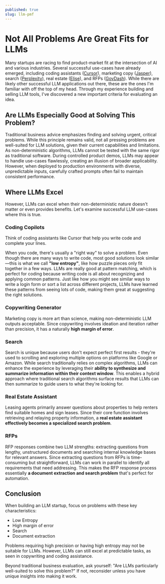 ```yaml
---
published: true
slug: llm-pmf
---
```

# Not All Problems Are Great Fits for LLMs

Many startups are racing to find product-market fit at the intersection of AI
and various industries. Several successful use-cases have already emerged,
including coding assistants ([Cursor](https://cursor.sh)), marketing copy
([Jasper](https://www.jasper.ai)), search
([Perplexity](https://www.perplexity.ai)), real estate
([Elise](https://www.eliseai.com/)), and RFPs ([GovDash](https://govdash.ai)).
While there are likely other successful LLM applications out there, these are
the ones I'm familiar with off the top of my head. Through my experience
building and selling LLM tools, I've discovered a new important criteria for
evaluating an idea.

## Are LLMs Especially Good at Solving This Problem?

Traditional business advice emphasizes finding and solving urgent, critical
problems. While this principle remains valid, not all pressing problems are
well-suited for LLM solutions, given their current capabilities and limitations.
As non-deterministic algorithms, LLMs cannot be tested with the same rigor as
traditional software. During controlled product demos, LLMs may appear to handle
use-cases flawlessly, creating an illusion of broader applicability. However,
when deployed to production environments with diverse, unpredictable inputs,
carefully crafted prompts often fail to maintain consistent performance.

## Where LLMs Excel

However, LLMs can excel when their non-deterministic nature doesn't matter or
even provides benefits. Let's examine successful LLM use-cases where this is
true.

### Coding Copilots

Think of coding assistants like Cursor that help you write code and complete
your lines.

When you code, there's usually a "right way" to solve a problem. Even though
there are many ways to write code, most good solutions look similar—this is what
we call **"low entropy"**, like how puzzle pieces only fit together in a few
ways. LLMs are really good at pattern matching, which is perfect for coding
because writing code is all about recognizing and applying common patterns. Just
like how you might see similar ways to write a login form or sort a list across
different projects, LLMs have learned these patterns from seeing lots of code,
making them great at suggesting the right solutions.

### Copywriting Generator

Marketing copy is more art than science, making non-deterministic LLM outputs
acceptable. Since copywriting involves ideation and iteration rather than
precision, it has a naturally **high margin of error**.

### Search

Search is unique because users don't expect perfect first results - they're used
to scrolling and exploring multiple options on platforms like Google or Amazon.
While search traditionally relies on complex algorithms, LLMs can enhance the
experience by leveraging their **ability to synthesize and summarize information
within their context window**. This enables a hybrid approach where traditional
search algorithms surface results that LLMs can then summarize to guide users to
what they're looking for.

### Real Estate Assistant

Leasing agents primarily answer questions about properties to help renters find
suitable homes and sign leases. Since their core function involves retrieving
and relaying property information, a **real estate assistant effectively becomes
a specialized search problem**.

### RFPs

RFP responses combine two LLM strengths: extracting questions from lengthy,
unstructured documents and searching internal knowledge bases for relevant
answers. Since extracting questions from RFPs is time-consuming but
straightforward, LLMs can work in parallel to identify all requirements that
need addressing. This makes the RFP response process essentially **a document
extraction and search problem** that's perfect for automation.

## Conclusion

When building an LLM startup, focus on problems with these key characteristics:

 - Low Entropy
 - High margin of error
 - Search
 - Document extraction

Problems requiring high precision or having high entropy may not be suitable for
LLMs. However, LLMs can still excel at predictable tasks, as seen in copywriting
and coding assistance.

Beyond traditional business evaluation, ask yourself: "Are LLMs particularly
well-suited to solve this problem?" If not, reconsider unless you have unique
insights into making it work.
